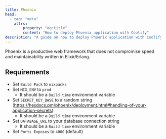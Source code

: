 ```yaml
---
title: Phoenix
head:
  - tag: "meta"
    attrs:
        property: "og:title"
        content: "How to deploy Phoenix application with Coolify"
description: "A guide on how to deploy Phoenix application with Coolify."
---
```


Phoenix is a productive web framework that does not compromise speed and maintainability written in Elixir/Erlang.

## Requirements

- Set `Build Pack` to `nixpacks`
- Set `MIX_ENV` to `prod`
  - It should be a `Build time` environment variable
- Set `SECRET_KEY_BASE` to a random string (https://hexdocs.pm/phoenix/deployment.html#handling-of-your-application-secrets)
  - It should be a `Build time` environment variable
- Set `DATABASE_URL` to your database connection string
  - It should be a `Build time` environment variable
- Set `Ports Exposes` to `4000` (default) 